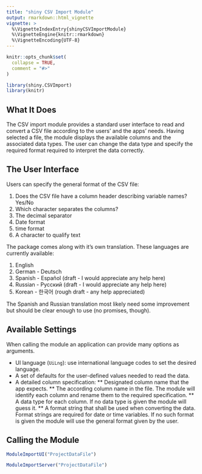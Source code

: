 ```yaml
---
title: "shiny CSV Import Module"
output: rmarkdown::html_vignette
vignette: >
  %\VignetteIndexEntry{shinyCSVImportModule}
  %\VignetteEngine{knitr::rmarkdown}
  %\VignetteEncoding{UTF-8}
---
```


```r
knitr::opts_chunk$set(
  collapse = TRUE,
  comment = "#>"
)
```

```r
library(shiny.CSVImport)
library(knitr)
```

## What It Does

The CSV import module provides a standard user interface to read and convert a CSV file according to the users' and the apps' needs. Having selected a file, the module displays the available columns and the associated data types. The user can change the data type and specify the required format required to interpret the data correctly.

## The User Interface

Users can specify the general format of the CSV file:

 1. Does the CSV file have a column header describing variable names? Yes/No
 1. Which character separates the columns?
 3. The decimal separator
 4. Date format
 5. time format
 6. A character to qualify text


The package comes along with it's own translation. These languages are currently available:

 1. English
 2. German - Deutsch
 3. Spanish - Español (draft - I would appreciate any help here)
 4. Russian - Русский (draft - I would appreciate any help here)
 5. Korean - 한국어 (rough draft - any help appreciated)

The Spanish and Russian translation most likely need some improvement but should be clear enough to use (no promises, though).


## Available Settings

When calling the module an application can provide many options as arguments. 

* UI language (`UiLng`): use international language codes to set the desired language. 
* A set of defaults for the user-defined values needed to read the data.
* A detailed column specification:
  ** Designated column name that the app expects.
  ** The according column name in the file. The module will identify each column and rename them to the required specification.
  ** A data type for each column. If no data type is given the module will guess it.
  ** A format string that shall be used when converting the data. Format strings are required for date or time variables. If no such format is given the module will use the general format given by the user.


## Calling the Module

```r
ModuleImportUI("ProjectDataFile")
```


```r
ModuleImportServer("ProjectDataFile")
```



